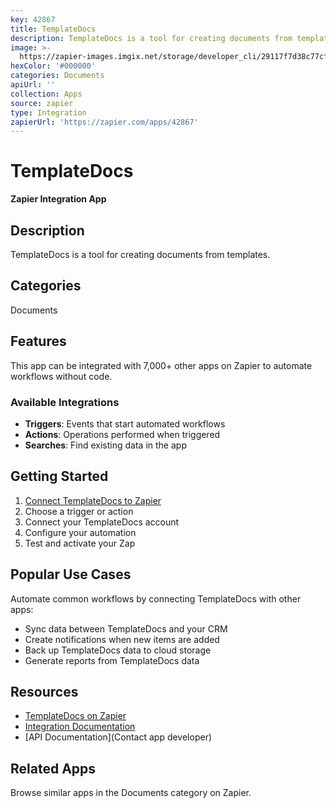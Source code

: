 ```yaml
---
key: 42867
title: TemplateDocs
description: TemplateDocs is a tool for creating documents from templates.
image: >-
  https://zapier-images.imgix.net/storage/developer_cli/29117f7d38c77cf66e5a2ae252dc607b.png?auto=format%2Ccompress&ixlib=python-3.0.0&q=50
hexColor: '#000000'
categories: Documents
apiUrl: ''
collection: Apps
source: zapier
type: Integration
zapierUrl: 'https://zapier.com/apps/42867'
---
```

# TemplateDocs

**Zapier Integration App**

## Description

TemplateDocs is a tool for creating documents from templates.

## Categories

Documents

## Features

This app can be integrated with 7,000+ other apps on Zapier to automate workflows without code.

### Available Integrations

- **Triggers**: Events that start automated workflows
- **Actions**: Operations performed when triggered
- **Searches**: Find existing data in the app

## Getting Started

1. [Connect TemplateDocs to Zapier](https://zapier.com/apps/42867)
2. Choose a trigger or action
3. Connect your TemplateDocs account
4. Configure your automation
5. Test and activate your Zap

## Popular Use Cases

Automate common workflows by connecting TemplateDocs with other apps:

- Sync data between TemplateDocs and your CRM
- Create notifications when new items are added
- Back up TemplateDocs data to cloud storage
- Generate reports from TemplateDocs data

## Resources

- [TemplateDocs on Zapier](https://zapier.com/apps/42867)
- [Integration Documentation](https://zapier.com/apps/42867/integrations)
- [API Documentation](Contact app developer)

## Related Apps

Browse similar apps in the Documents category on Zapier.
